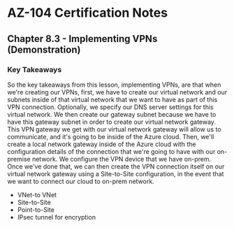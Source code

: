 # AZ-104 Certification Notes
## Chapter 8.3 - Implementing VPNs (Demonstration)

### Key Takeaways
So the key takeaways from this lesson, implementing VPNs, are that when we're creating our VPNs, first, we have to create our virtual network and our subnets inside of that virtual network that we want to have as part of this VPN connection. Optionally, we specify our DNS server settings for this virtual network. We then create our gateway subnet because we have to have this gateway subnet in order to create our virtual network gateway. This VPN gateway we get with our virtual network gateway will allow us to communicate, and it's going to be inside of the Azure cloud. Then, we'll create a local network gateway inside of the Azure cloud with the configuration details of the connection that we're going to have with our on-premise network. We configure the VPN device that we have on-prem. Once we've done that, we can then create the VPN connection itself on our virtual network gateway using a Site-to-Site configuration, in the event that we want to connect our cloud to on-prem network.
* VNet-to VNet
* Site-to-Site
* Point-to-Site
* IPsec tunnel for encryption